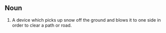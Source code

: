 ==Noun==
#A device which picks up snow off the ground and blows it to one side in order to clear a path or road.